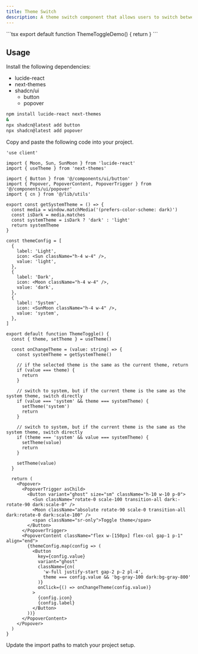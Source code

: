 ```yaml
---
title: Theme Switch
description: A theme switch component that allows users to switch between light and dark themes.
---
```


<ComponentPreview>
  <ComponentPreviewContent name="ThemeToggle" />
  <ComponentPreviewCode>
```tsx
export default function ThemeToggleDemo() {
  return <ThemeToggle />
}
```
  </ComponentPreviewCode>
</ComponentPreview>

## Usage

<Steps>

<Step>Install the following dependencies:</Step>

- lucide-react
- next-themes
- shadcn/ui
  - button
  - popover

```bash
npm install lucide-react next-themes
&
npx shadcn@latest add button
npx shadcn@latest add popover
```

<Step>Copy and paste the following code into your project.</Step>

```tsx
'use client'

import { Moon, Sun, SunMoon } from 'lucide-react'
import { useTheme } from 'next-themes'

import { Button } from '@/components/ui/button'
import { Popover, PopoverContent, PopoverTrigger } from '@/components/ui/popover'
import { cn } from '@/lib/utils'

export const getSystemTheme = () => {
  const media = window.matchMedia('(prefers-color-scheme: dark)')
  const isDark = media.matches
  const systemTheme = isDark ? 'dark' : 'light'
  return systemTheme
}

const themeConfig = [
  {
    label: 'Light',
    icon: <Sun className="h-4 w-4" />,
    value: 'light',
  },
  {
    label: 'Dark',
    icon: <Moon className="h-4 w-4" />,
    value: 'dark',
  },
  {
    label: 'System',
    icon: <SunMoon className="h-4 w-4" />,
    value: 'system',
  },
]

export default function ThemeToggle() {
  const { theme, setTheme } = useTheme()

  const onChangeTheme = (value: string) => {
    const systemTheme = getSystemTheme()

    // if the selected theme is the same as the current theme, return
    if (value === theme) {
      return
    }

    // switch to system, but if the current theme is the same as the system theme, switch directly
    if (value === 'system' && theme === systemTheme) {
      setTheme('system')
      return
    }

    // switch to system, but if the current theme is the same as the system theme, switch directly
    if (theme === 'system' && value === systemTheme) {
      setTheme(value)
      return
    }

    setTheme(value)
  }

  return (
    <Popover>
      <PopoverTrigger asChild>
        <Button variant="ghost" size="sm" className="h-10 w-10 p-0">
          <Sun className="rotate-0 scale-100 transition-all dark:-rotate-90 dark:scale-0" />
          <Moon className="absolute rotate-90 scale-0 transition-all dark:rotate-0 dark:scale-100" />
          <span className="sr-only">Toggle theme</span>
        </Button>
      </PopoverTrigger>
      <PopoverContent className="flex w-[150px] flex-col gap-1 p-1" align="end">
        {themeConfig.map(config => (
          <Button
            key={config.value}
            variant="ghost"
            className={cn(
              'w-full justify-start gap-2 p-2 pl-4',
              theme === config.value && 'bg-gray-100 dark:bg-gray-800'
            )}
            onClick={() => onChangeTheme(config.value)}
          >
            {config.icon}
            {config.label}
          </Button>
        ))}
      </PopoverContent>
    </Popover>
  )
}
```

<Step>Update the import paths to match your project setup.</Step>

</Steps>
